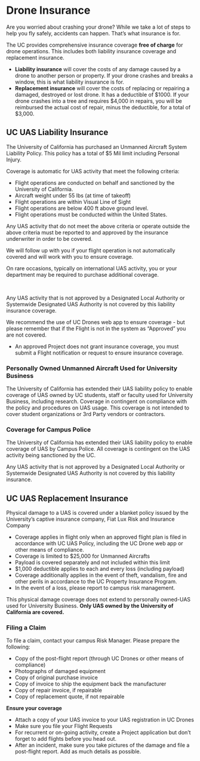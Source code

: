 # Drone Insurance {#insurance}

Are you worried about crashing your drone?  While we take a lot of steps to help you fly safely, accidents can happen.  That's what insurance is for.

The UC provides comprehensive insurance coverage **free of charge** for drone operations.  This includes both liability insurance coverage and replacement insurance.

- **Liability insurance** will cover the costs of any damage caused by a drone to another person or property.  If your drone crashes and breaks a window, this is what liability insurance is for.
- **Replacement insurance** will cover the costs of replacing or repairing a damaged, destroyed or lost drone. It has a deductible of $1000.  If your drone crashes into a tree and requires \$4,000 in repairs, you will be reimbursed the actual cost of repair, minus the deductible, for a total of \$3,000.  


## UC UAS Liability Insurance {#liability-insurance}

The University of California has purchased an Unmanned Aircraft System Liability Policy. This policy has a total of \$5 Mil limit including Personal Injury.

Coverage is automatic for UAS activity that meet the following criteria:

- Flight operations are conducted on behalf and sanctioned by the University of California.
- Aircraft weight under 55 lbs (at time of takeoff)
- Flight operations are within Visual Line of Sight
- Flight operations are below 400 ft above ground level.
- Flight operations must be conducted within the United States.


Any UAS activity that do not meet the above criteria or operate outside the above criteria must be reported to and approved by the insurance underwriter in order to be covered. 

:::: {.notebox data-latex=""}
We will follow up with you if your flight operation is not automatically covered and will work with you to ensure coverage.  

On rare occasions, typically on international UAS activity, you or your department may be required to purchase additional coverage.
::::
<br>

Any UAS activity that is not approved by a Designated Local Authority or Systemwide Designated UAS Authority is not covered by this liability insurance coverage.

We recommend the use of UC Drones web app to ensure coverage - but please remember that if the Flight is not in the system as "Approved" you are not covered.  

- An approved Project does not grant insurance coverage, you must submit a Flight notification or request to ensure insurance coverage.

### Personally Owned Unmanned Aircraft Used for University Business 
The University of California has extended their UAS liability policy to enable coverage of UAS owned by UC students, staff or faculty used for University Business, including research. Coverage in contingent on compliance with the policy and procedures on UAS usage. This coverage is not intended to cover student organizations or 3rd Party vendors or contractors. 

### Coverage for Campus Police
The University of California has extended their UAS liability policy to enable coverage of UAS by Campus Police. All coverage is contingent on the UAS activity being sanctioned by the UC.

Any UAS activity that is not approved by a Designated Local Authority or Systemwide Designated UAS Authority is not covered by this liability insurance.

## UC UAS Replacement Insurance {#hull-insurance}

Physical damage to a UAS is covered under a blanket policy issued by the University’s captive insurance company, Fiat Lux Risk and Insurance Company

-	Coverage applies in flight only when an approved flight plan is filed in accordance with UC UAS Policy, including the UC Drone web app or other means of compliance.  
-	Coverage is limited to $25,000 for Unmanned Aircrafts
-	Payload is covered separately and not included within this limit
-	$1,000 deductible applies to each and every loss (including payload)
- Coverage additionally applies in the event of theft, vandalism, fire and other perils in accordance to the UC Property Insurance Program.
-	In the event of a loss, please report to campus risk management.  

This physical damage coverage does not extend to personally owned-UAS used for University Business.  **Only UAS owned by the University of California are covered.**

### Filing a Claim
To file a claim, contact your campus Risk Manager.  Please prepare the following:

-	Copy of the post-flight report (through UC Drones or other means of compliance)
-	Photographs of damaged equipment
-	Copy of original purchase invoice
-	Copy of invoice to ship the equipment back the manufacturer 
-	Copy of repair invoice, if repairable 
-	Copy of replacement quote, if not repairable

__Ensure your coverage__

-	Attach a copy of your UAS invoice to your UAS registration in UC Drones
-	Make sure you file your Flight Requests
-	For recurrent or on-going activity, create a Project application but don’t forget to add flights before you head out.
-	After an incident, make sure you take pictures of the damage and file a post-flight report.  Add as much details as possible.